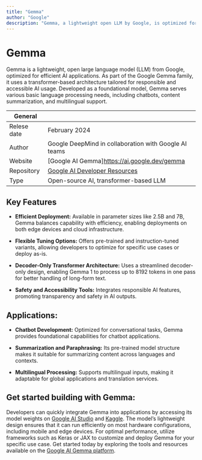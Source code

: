 ```yaml
---
title: "Gemma"
author: "Google"
description: "Gemma, a lightweight open LLM by Google, is optimized for efficient, responsible AI, supporting chatbots, summarization, and multilingual tasks with its transformer-based design."
---
```


# Gemma

Gemma is a lightweight, open large language model (LLM) from Google, optimized for efficient AI applications. As part of the Google Gemma family, it uses a transformer-based architecture tailored for responsible and accessible AI usage. Developed as a foundational model, Gemma serves various basic language processing needs, including chatbots, content summarization, and multilingual support. 

| General     |                                                                  |
| ----------- | ---------------------------------------------------------------- |
| Relese date | February 2024​                                                    |
| Author      | Google DeepMind in collaboration with Google AI teams            |
| Website     | [Google AI Gemma]https://ai.google.dev/gemma                     |
| Repository  | [Google AI Developer Resources​](https://developers.googleblog.com/)                             |
| Type        | Open-source AI, transformer-based LLM                            |

## Key Features

- **Efficient Deployment:** Available in parameter sizes like 2.5B and 7B, Gemma balances capability with efficiency, enabling deployments on both edge devices and cloud infrastructure​.

- **Flexible Tuning Options:** Offers pre-trained and instruction-tuned variants, allowing developers to optimize for specific use cases or deploy as-is.

- **Decoder-Only Transformer Architecture:** Uses a streamlined decoder-only design, enabling Gemma 1 to process up to 8192 tokens in one pass for better handling of long-form text​.

- **Safety and Accessibility Tools:** Integrates responsible AI features, promoting transparency and safety in AI outputs​.

## Applications:

- **Chatbot Development:** Optimized for conversational tasks, Gemma provides foundational capabilities for chatbot applications.

- **Summarization and Paraphrasing:** Its pre-trained model structure makes it suitable for summarizing content across languages and contexts.

- **Multilingual Processing:** Supports multilingual inputs, making it adaptable for global applications and translation services​.

## Get started building with Gemma:
Developers can quickly integrate Gemma into applications by accessing its model weights on [Google AI Studio](https://aistudio.google.com/) and [Kaggle](https://www.kaggle.com/). The model’s lightweight design ensures that it can run efficiently on most hardware configurations, including mobile and edge devices. For optimal performance, utilize frameworks such as Keras or JAX to customize and deploy Gemma for your specific use case. Get started today by exploring the tools and resources available on the [Google AI Gemma platform​](https://ai.google.dev/).
